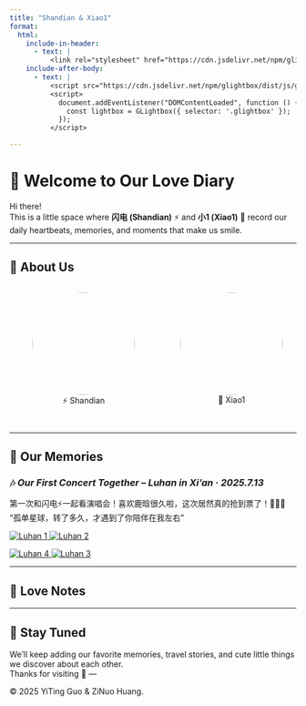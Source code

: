```yaml
---
title: "Shandian & Xiao1"
format:
  html:
    include-in-header: 
      - text: |
          <link rel="stylesheet" href="https://cdn.jsdelivr.net/npm/glightbox/dist/css/glightbox.min.css">
    include-after-body: 
      - text: |
          <script src="https://cdn.jsdelivr.net/npm/glightbox/dist/js/glightbox.min.js"></script>
          <script>
            document.addEventListener("DOMContentLoaded", function () {
              const lightbox = GLightbox({ selector: '.glightbox' });
            });
          </script>

---
```



# 🌟 Welcome to Our Love Diary

Hi there!  
This is a little space where **闪电 (Shandian)** ⚡ and **小1 (Xiao1)** 🌸 record our daily heartbeats, memories, and moments that make us smile.

---

## 🥰 About Us
<div style="display: flex; justify-content: space-around; margin-bottom: 2em;">
  <figure>
    <img src="images/Sky/SkySpark.jpg" width="180px" style="border-radius: 50%;" />
    <figcaption style="text-align: center;">⚡ Shandian</figcaption>
  </figure>

  <figure>
    <img src="images/Sky/Sky1.jpg" width="180px" style="border-radius: 50%;" />
    <figcaption style="text-align: center;">🌸 Xiao1</figcaption>
  </figure>
</div>

---

## 📸 Our Memories

### 🎶  *Our First Concert Together – Luhan in Xi’an · 2025.7.13*
第一次和闪电⚡一起看演唱会！喜欢鹿晗很久啦，这次居然真的抢到票了！🥳🥳🥳 
“孤单星球，转了多久，才遇到了你陪伴在我左右”

<div class="image-row">
  <a href="images/Xi-an/luhan1.jpg" class="glightbox" data-gallery="memories">
    <img src="images/Xi-an/luhan1.jpg" alt="Luhan 1" class="horizon" />
  </a>
  <a href="images/Xi-an/luhan2.jpg" class="glightbox" data-gallery="memories">
    <img src="images/Xi-an/luhan2.jpg" alt="Luhan 2" class="vertical" />
  </a>
</div>

<div class="image-row">
  <a href="images/Xi-an/luhan4.jpg" class="glightbox" data-gallery="memories">
    <img src="images/Xi-an/luhan4.jpg" alt="Luhan 4" class="horizon" />
  </a>
  <a href="images/Xi-an/luhan3.jpg" class="glightbox" data-gallery="memories">
    <img src="images/Xi-an/luhan3.jpg" alt="Luhan 3" class="vertical" />
  </a>
</div>
---

## 💌 Love Notes

---

## 🚀 Stay Tuned

We’ll keep adding our favorite memories, travel stories, and cute little things we discover about each other.  
Thanks for visiting 💞
---

© 2025 YiTing Guo & ZiNuo Huang.
